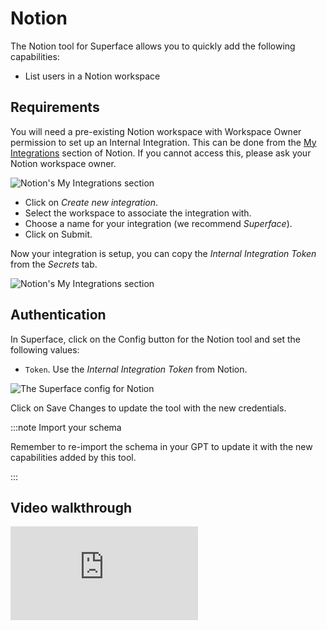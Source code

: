 # Notion

The Notion tool for Superface allows you to quickly add the following capabilities:

- List users in a Notion workspace

## Requirements

You will need a pre-existing Notion workspace with Workspace Owner permission to set up an Internal Integration. This can be done from the [My Integrations](https://www.notion.so/my-integrations) section of Notion. If you cannot access this, please ask your Notion workspace owner.

![Notion's My Integrations section](/img/tools/tools-notion-myintegrations.png)

- Click on _Create new integration_.
- Select the workspace to associate the integration with.
- Choose a name for your integration (we recommend _Superface_).
- Click on Submit.

Now your integration is setup, you can copy the _Internal Integration Token_ from the _Secrets_ tab.

![Notion's My Integrations section](/img/tools/tools-notion-secret.png)

## Authentication

In Superface, click on the Config button for the Notion tool and set the following values:

- `Token`. Use the _Internal Integration Token_ from Notion.

![The Superface config for Notion](/img/tools/tools-notion-security.png)

Click on Save Changes to update the tool with the new credentials.

:::note Import your schema

Remember to re-import the schema in your GPT to update it with the new capabilities added by this tool.

:::

## Video walkthrough

<div
  style={{
    position: 'relative',
    paddingBottom: '83.33333333333334%',
    height: 0,
  }}
>
  <iframe
    src="https://www.loom.com/embed/f1f310cab166425dbf2ae113ca8cd77b?sid=d61af596-2a89-4208-b508-8e2b601034bd"
    frameBorder={0}
    webkitallowfullscreen=""
    mozallowfullscreen=""
    allowFullScreen=""
    style={{
      position: 'absolute',
      top: 0,
      left: 0,
      width: '100%',
      height: '100%',
    }}
  />
</div>

## Example prompts

To test that everything is working as it should be, from your GPT or the Superface Agent you can try asking:

- List the users in Notion
